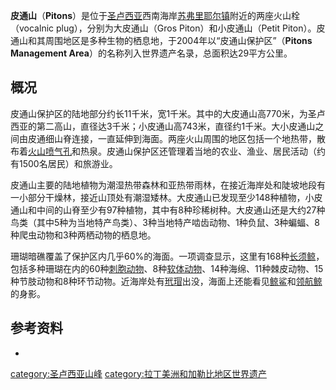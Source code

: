 {{世界遗产概要表
|zh_name = 皮通山保护区
|site_img = Pitonpair.JPG
|site_img_capt = 
|site_img_width =
|en_name = Pitons Management Area
|fr_name = Zone de gestion des Pitons
|country = {{flag|聖盧西亞}}
|Region = 拉丁美洲和加勒比地区
|area = 29平方公里
|criterion_n = (vii)(viii)
|ID = 1161
|rg_year = 2004
|Danger_year =
|ex_rg_year =
|iucn =
|remarks =
|org_url = 
|map_img =
|map_img_width =
|Coor = 
}}
'''皮通山'''（'''Pitons'''）是位于[[圣卢西亚|圣卢西亚]]西南海岸[[苏弗里耶尔镇|苏弗里耶尔镇]]附近的两座火山栓（vocalnic plug），分别为大皮通山（Gros Piton）和小皮通山（Petit Piton）。皮通山和其周围地区是多种生物的栖息地，于2004年以“皮通山保护区”（'''Pitons Management Area'''）的名称列入世界遗产名录，总面积达29平方公里。

==概况==
皮通山保护区的陆地部分约长11千米，宽1千米。其中的大皮通山高770米，为圣卢西亚的第二高山，直径达3千米；小皮通山高743米，直径约1千米。大小皮通山之间由皮通细山脊连接，一直延伸到海面。两座火山周围的地区包括一个地热带，散布着[[火山喷气孔|火山喷气孔]]和热泉。皮通山保护区还管理着当地的农业、渔业、居民活动（约有1500名居民）和旅游业。

皮通山主要的陆地植物为潮湿热带森林和亚热带雨林，在接近海岸处和陡坡地段有一小部分干燥林，接近山顶处有潮湿矮林。大皮通山已发现至少148种植物，小皮通山和中间的山脊至少有97种植物，其中有8种珍稀树种。大皮通山还是大约27种鸟类（其中5种为当地特产鸟类）、3种当地特产啮齿动物、1种负鼠、3种蝙蝠、8种爬虫动物和3种两栖动物的栖息地。

珊瑚暗礁覆盖了保护区内几乎60%的海面。一项调查显示，这里有168种[[长须鲸|长须鲸]]，包括多种珊瑚在内的60种[[刺胞动物|刺胞动物]]、8种[[软体动物|软体动物]]、14种海绵、11种棘皮动物、15种节肢动物和8种环节动物。近海岸处有[[玳瑁|玳瑁]]出没，海面上还能看见[[鲸鲨|鲸鲨]]和[[领航鲸|领航鲸]]的身影。

==参考资料==
*{{cite web|title=世界遗产官网对皮通山保护区的介绍|url=http://whc.unesco.org/en/list/1161|accessdate=11-5-2013|archive-date=2018-12-24|archive-url=https://web.archive.org/web/20181224225659/http://whc.unesco.org/en/list/1161|dead-url=no}}

[[category:圣卢西亚山峰|category:圣卢西亚山峰]]
[[category:拉丁美洲和加勒比地区世界遗产|category:拉丁美洲和加勒比地区世界遗产]]